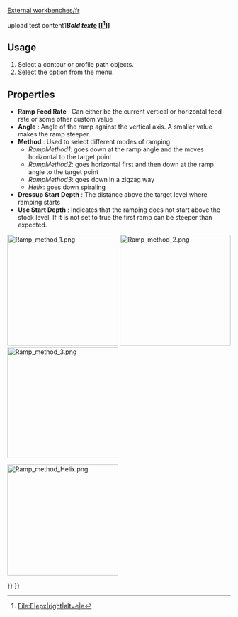 [[External workbenches/fr]]<languages/>
<translate>

<!--T:8-->
{{Docnav
|[[CAM_DressupLeadInOut|DressupLeadInOut]]
|[[CAM_DressupTag|DressupTag]]
|[[CAM_Workbench|CAM]]
|IconL=CAM_DressupLeadInOut.svg
|IconR=CAM_DressupTag.svg
|IconC=Workbench_CAM.svg
}}

<!--T:1-->
{{GuiCommand
|Name=CAM DressupRampEntry
|MenuLocation=CAM → Path Dressup → RampEntry
|Workbenches=[[CAM_Workbench|CAM]]
|SeeAlso=[[CAM_DressupTag|CAM DressupTag]], [[CAM_DressupDogbone|CAM DressupDogbone]], [[CAM_DressupDragKnife|CAM DressupDragKnife]]
}}

upload test content1'''''Bold text''[[e]]
[[<ref>File:E|epx|right|alt=e|e</ref>]]
'''

==Usage== <!--T:4-->

<!--T:5-->
# Select a contour or profile path objects.
# Select the {{MenuCommand|CAM → Path Dressup → [[Image:CAM_DressupRampEntry.svg|16px]] RampEntry}} option from the menu.

==Properties== <!--T:6-->

<!--T:7-->
*'''Ramp Feed Rate''' : Can either be the current vertical or horizontal feed rate or some other custom value
*'''Angle''' : Angle of the ramp against the vertical axis. A smaller value makes the ramp steeper.
*'''Method''' : Used to select different modes of ramping:
** ''RampMethod1'': goes down at the ramp angle and the moves horizontal to the target point
** ''RampMethod2'': goes horizontal first and then down at the ramp angle to the target point
** ''RampMethod3'': goes down in a zigzag way
** ''Helix'': goes down spiraling
*'''Dressup Start Depth''' : The distance above the target level where ramping starts
*'''Use Start Depth''' : Indicates that the ramping does not start above the stock level. If it is not set to true the first ramp can be steeper than expected.

</translate>
[[File:Ramp_method_1.png|x250px]] [[File:Ramp_method_2.png|x250px]] [[File:Ramp_method_3.png|x250px]]
<translate>
<!--T:12-->
{{Caption|From left to right: Ramp method 1, 2 and 3}}

</translate>
[[File:Ramp_method_Helix.png|x250px]]
<translate>
<!--T:13-->
{{Caption|Ramp method Helix}}


<!--T:9-->
{{Docnav
|[[CAM_DressupLeadInOut|DressupLeadInOut]]
|[[CAM_DressupTag|DressupTag]]
|[[CAM_Workbench|CAM]]
|IconL=CAM_DressupLeadInOut.svg
|IconR=CAM_DressupTag.svg
|IconC=Workbench_CAM.svg
}}

</translate>
{{CAM_Tools_navi{{#translation:}}}}
{{Userdocnavi{{#translation:}}}}